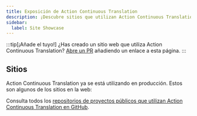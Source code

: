 ```yaml
---
title: Exposición de Action Continuous Translation
description: ¡Descubre sitios que utilizan Action Continuous Translation!
sidebar:
  label: Site Showcase
---
```


:::tip[¡Añade el tuyo!]
¿Has creado un sitio web que utiliza Action Continuous Translation? [Abre un PR](https://github.com/pelikhan/action-continuous-translation/blob/main/CONTRIBUTING.md#showcase) añadiendo un enlace a esta página.
:::

## Sitios


Action Continuous Translation ya se está utilizando en producción. Estos son algunos de los sitios en la web:

<ShowcaseSites />

Consulta todos los [repositorios de proyectos públicos que utilizan Action Continuous Translation en GitHub](https://github.com/pelikhan/action-continuous-translation/network/dependents).
